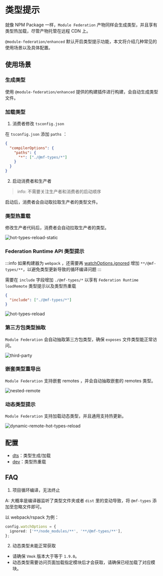 # 类型提示

就像 NPM Package 一样，`Module Federation` 产物同样会生成类型，并且享有类型热加载，尽管产物托管在远程 CDN 上。

`@module-federation/enhanced` 默认开启类型提示功能，本文将介绍几种常见的使用场景以及具体配置。

## 使用场景

### 生成类型

使用 `@module-federation/enhanced` 提供的构建插件进行构建，会自动生成类型文件。

### 加载类型

1. 消费者修改 `tsconfig.json`

在 `tsconfig.json` 添加 `paths` ：

```json
{
  "compilerOptions": {
    "paths": {
      "*": ["./@mf-types/*"]
    }
  }
}
```

2. 启动消费者和生产者

> info: 不需要关注生产者和消费者的启动顺序

启动后，消费者会自动取拉取生产者的类型文件。

### 类型热重载

修改生产者代码后，消费者会自动拉取生产者的类型。

![hot-types-reload-static](@public/guide/type-prompt/hot-types-reload-static.gif)

### Federation Runtime API 类型提示

:::info
如果构建器为 `webpack` ，还需要再 [watchOptions.ignored](https://webpack.js.org/configuration/watch/#watchoptionsignored) 增加 `**/@mf-types/**`，以避免类型更新导致的循环编译问题
:::

需要在 `include` 字段增加 `./@mf-types/*` 以享有 `Federation Runtime` `loadRemote` 类型提示以及类型热重载

```json title="tsconfig.json"
{
  "include": ["./@mf-types/*"]
}
```

![hot-types-reload](@public/guide/type-prompt/hot-types-reload.gif)

### 第三方包类型抽取

`Module Federation` 会自动抽取第三方包类型，确保 `exposes` 文件类型能正常访问。

![third-party](@public/guide/type-prompt/third-party.jpg)

### 嵌套类型重导出

`Module Federation` 支持嵌套 remotes ，并会自动抽取嵌套的 remotes 类型。

![nested-remote](@public/guide/type-prompt/nested-remote.jpg)

### 动态类型提示

`Module Federation` 支持加载动态类型，并且通用支持热更新。

![dynamic-remote-hot-types-reload](@public/guide/type-prompt/dynamic-remote-hot-types-reload-static.gif)

## 配置

- [dts](../../configure/dts)：类型生成/加载
- [dev](../../configure/dev)：类型热重载

## FAQ

1. 项目循环编译，无法终止

A: 大概率是编译器监听了类型文件夹或者 `dist` 里的变动导致，将 `@mf-types` 添加至忽略文件即可。

以 webpack/rspack 为例：

```ts
config.watchOptions = {
  ignored: ['**/node_modules/**', '**/@mf-types/**'],
};
```

2. 动态类型未能正常获取

* 请确保 `Vmok` 版本大于等于 `1.9.0`。
* 动态类型需要访问页面加载指定模块后才会获取，请确保已经加载了对应模块。
